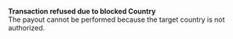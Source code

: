   
<Card title="008501" href="/errors/codes/008501">  

 **Transaction refused due to blocked Country**  
 The payout cannot be performed because the target country is not authorized.  

</Card>